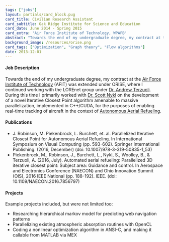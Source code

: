 ```yaml
---
tags: ["jobs"]
layout: partials/card_block.pug
card_title: Civilian Research Assistant
card_subtitle: Oak Ridge Institute for Science and Education
card_date: June 2014 - Spring 2015
card_extra: 'Air Force Institute of Technology, WPAFB'
abstract: "Towards the end of my undergraduate degree, my contract at the [Air Force Institute of Technology](https://www.afit.edu/) (AFIT) was extended under ORISE, where I continued working with the LOREnet group under Dr. Andrew Terzuoli"
background_image: /resources/orise.png
card_tags: ["Optimization", "Graph theory", "Flow algorithms"]
date: 2013-12-01
---
```



:::{.flex .items-center .px-2 .py-1 .bg-gray-100}
<h4 class="font-bold bg-gray-100"> Job Description </h4>
:::

:::{.p-2 .overflow-auto .px-4 .py-2 .bg-white-100 .prose-md}

Towards the end of my undergraduate degree, my contract at the [Air Force Institute of Technology](https://www.afit.edu/) (AFIT) was extended under ORISE, where I continued working with the LOREnet group under [Dr. Andrew Terzuoli](https://www.afit.edu/BIOS/bio.cfm?facID=224). During this time I primarily worked with [Dr. Scott Nykl](https://www.afit.edu/BIOS/bio.cfm?facID=268) on the development of a novel Iterative Closest Point algorithm amenable to massive parallelization, implemented in C++/CUDA, for the purposes of enabling real-time tracking of aircraft in the context of [Autonomous Aerial Refueling](https://en.wikipedia.org/wiki/Automated_aerial_refueling). 

::: 

:::{.flex .items-center .px-2 .py-1 .bg-gray-100}
<h4 class="font-bold bg-gray-100"> Publications </h4>
:::

:::{.p-2 .overflow-auto .px-4 .py-2 .bg-white-100}
:::{.bullet_list .text-sm .ml-2 .mt-1 .lisc-desc .space-y-2 .prose-md style="list-style-type: disc !important;"}
  - J. Robinson, M. Piekenbrock, L. Burchett, et. al. Parallelized Iterative Closest Point for Autonomous Aerial Refueling. In International Symposium on Visual Computing (pp. 593-602). Springer International Publishing. (2016, December) (doi: 10.1007/978-3-319-50835-1_53)
  - Piekenbrock, M., Robinson, J., Burchett, L., Nykl, S., Woolley, B., & Terzuoli, A. (2016, July). Automated aerial refueling: Parallelized 3D iterative closest point: Subject area: Guidance and control. In Aerospace and Electronics Conference (NAECON) and Ohio Innovation Summit (OIS), 2016 IEEE National (pp. 188-192). IEEE. (doi: 10.1109/NAECON.2016.7856797)
:::
:::

:::{.flex .items-center .px-2 .py-1 .bg-gray-100}
<h4 class="font-bold bg-gray-100"> Projects </h4>
:::

:::{.p-2 .overflow-auto .px-4 .py-2 .bg-white-100 .prose-md}

Example projects included, but were not limited too:

:::{.bullet_list .ml-2 .mt-1 .lisc-desc .space-y-2 .prose-md style="list-style-type: disc !important;"}

  - Researching hierarchical markov model for predicting web navigation patterns
  - Parallelizing existing atmospheric absorption routines with OpenCL
  - Coding a nonlinear optimization algorithm in ANSI-C, and making it callable from MATLAB via MEX
:::

:::
